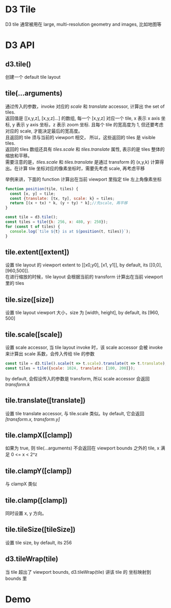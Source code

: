 # D3 Tile
D3 tile 通常被用在 large, multi-resolution geometry and images, 比如地图等

# D3 API
## d3.tile()
创建一个 default tile layout
## tile(...arguments)
通过传入的参数，invoke 对应的 *scale* 和 *translate* accessor, 计算出 the set of tiles.  
返回值是 [[x,y,z], [x,y,z]...] 的数组, 每一个 [x,y,z] 对应一个 tile, x 表示 x axis 坐标, y 表示 y axis 坐标，z 表示 zoom 坐标. 且每个 tile 的宽高度为 1, 但还要考虑对应的 scale, 才能决定最后的宽高度。   
且返回的 tile 须与当前的 viewport 相交， 所以，这些返回的 tiles 是 visible tiles.  
返回的 tiles 数组还具有 *tiles.scale* 和 *tiles.translate* 属性, 表示的是 tiles 整体的缩放和平移。  
需要注意的是，*tiles.scale* 和 *tiles.translate* 是通过 transform 的 (x,y,k) 计算得出。在计算 tile 坐标对应的像素坐标时，需要先考虑 scale, 再考虑平移  

举例来讲，下面的 function 计算出在当前 viewport 里指定 tile 左上角像素坐标
```js
function position(tile, tiles) {
  const [x, y] = tile;
  const {translate: [tx, ty], scale: k} = tiles;
  return [(x + tx) * k, (y + ty) * k];//先scale, 再平移
}

const tile = d3.tile();
const tiles = tile({k: 256, x: 480, y: 250});
for (const t of tiles) {
  console.log(`tile ${t} is at ${position(t, tiles)}`);
}
```
## tile.extent([extent])
设置 tile layout 的 viewport extent to [[x0,y0], [x1, y1]], by default, its [[0,0],[960,500]].  
在进行缩放的时候，tile layout 会根据当前的 transform 计算出在当前 viewport 里的 tiles
## tile.size([size])
设置 tile layout viewport 大小，size 为 [width, height], by default, its [960, 500]
## tile.scale([scale])
设置 scale accessor, 当 tile layout invoke 时，该 scale accessor 会被 invoke 来计算出 scale 系数，会传入传给 tile 的参数  
```js
const tile = d3.tile().scale(t => t.scale).translate(t => t.translate);
const tiles = tile({scale: 1024, translate: [100, 200]});
```
by default, 会假设传入的参数是  transform, 所以 scale accessor 会返回 *transform.k*
## tile.translate([translate])
设置 tile translate accessor, 与 tile.scale 类似。by default, 它会返回 *[transform.x, transform.y]*
## tile.clampX([clamp])
如果为 true, 则 tile(...arguments) 不会返回在 viewport bounds 之外的 tile, x 满足 0 <= x < 2^z
## tile.clampY([clamp])
与 clampX 类似
## tile.clamp([clamp])
同时设置 x, y 方向。
## tile.tileSize([tileSize])
设置 tile size, by default, its 256
## d3.tileWrap(tile)
当 tile 超出了 viewport bounds, d3.tileWrap(tile) 讲该 tile 的 坐标映射到 bounds 里

# Demo
<CodePen html="/code/d3-tile/d3-tile.html" deps="/code/d3-tile/d3-tile.json" code="/code/d3-tile/d3-tile.jsx"/>